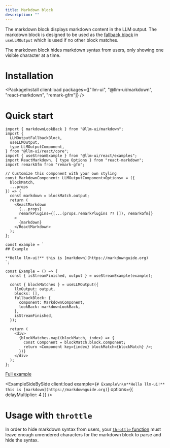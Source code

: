 ```yaml
---
title: Markdown block
description: ""
---
```



The markdown block displays markdown content in the LLM output. The markdown block is designed to be used as the [fallback block](/docs/llm-output-hook#fallbackblock-object) in `useLLMOutput` which is used if no other block matches.

The markdown block hides markdown syntax from users, only showing one visible character at a time.

# Installation

<PackageInstall
  client:load
  packages={["llm-ui", "@llm-ui/markdown", "react-markdown", "remark-gfm"]}
/>

# Quick start

```tsx
import { markdownLookBack } from "@llm-ui/markdown";
import {
  LLMOutputFallbackBlock,
  useLLMOutput,
  type LLMOutputComponent,
} from "@llm-ui/react/core";
import { useStreamExample } from "@llm-ui/react/examples";
import ReactMarkdown, { type Options } from "react-markdown";
import remarkGfm from "remark-gfm";

// Customize this component with your own styling
const MarkdownComponent: LLMOutputComponent<Options> = ({
  blockMatch,
  ...props
}) => {
  const markdown = blockMatch.output;
  return (
    <ReactMarkdown
      {...props}
      remarkPlugins={[...(props.remarkPlugins ?? []), remarkGfm]}
    >
      {markdown}
    </ReactMarkdown>
  );
};

const example = `
## Example

**Hello llm-ui!** this is [markdown](https://markdownguide.org)
`;

const Example = () => {
  const { isStreamFinished, output } = useStreamExample(example);

  const { blockMatches } = useLLMOutput({
    llmOutput: output,
    blocks: [],
    fallbackBlock: {
      component: MarkdownComponent,
      lookBack: markdownLookBack,
    },
    isStreamFinished,
  });

  return (
    <div>
      {blockMatches.map((blockMatch, index) => {
        const Component = blockMatch.block.component;
        return <Component key={index} blockMatch={blockMatch} />;
      })}
    </div>
  );
};
```

[Full example](https://github.com/llm-ui-kit/llm-ui/blob/main/examples/nextjs/src/app/examples/basic/page.tsx)

<ExampleSideBySide
  client:load
  example={`# Example\n\n**Hello llm-ui!** this is [markdown](https://markdownguide.org)`}
  options={{ delayMultiplier: 4 }}
/>

# Usage with `throttle`

In order to hide markdown syntax from users, your [`throttle` function](/docs/advanced/throttle-functions) must leave enough unrendered characters for the markdown block to parse and hide the syntax.

